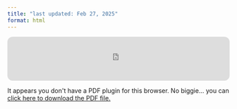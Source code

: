 ```yaml
---
title: "last updated: Feb 27, 2025"
format: html
---
```

:::: {.content-visible when-format="html"}
<iframe style="border-radius:12px" src="https://open.spotify.com/embed/track/0Ht8c67Xbdt4WzPyZbPGtP?utm_source=generator" width="100%" height="100" frameBorder="0" allowfullscreen="" allow="autoplay; clipboard-write; encrypted-media; fullscreen; picture-in-picture" loading="lazy"></iframe>
::::

```{=html}
<object data="professionalwork/resumeforsite.pdf" type="application/pdf" width="100%" height="100%" style="min-height:100vh;">
    <p>It appears you don't have a PDF plugin for this browser.
    No biggie... you can <a href="professionalwork/resumeforsite.pdf">click here to
    download the PDF file.</a></p>
</object>
```


